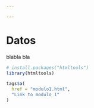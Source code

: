 ```yaml
---

---
```


# Datos

blabla bla 

```r
# install.packages("htmltools")
library(htmltools)

tags$a(
  href = "modulo1.html",
  "Link to modulo 1"
)
```

